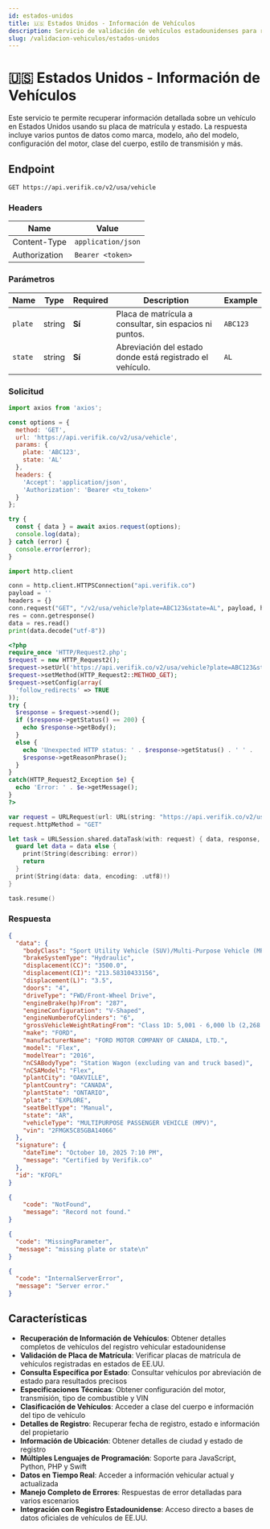 ```yaml
---
id: estados-unidos
title: 🇺🇸 Estados Unidos - Información de Vehículos
description: Servicio de validación de vehículos estadounidenses para recuperar información vehicular usando placa de matrícula y estado
slug: /validacion-vehiculos/estados-unidos
---
```



# 🇺🇸 Estados Unidos - Información de Vehículos

Este servicio te permite recuperar información detallada sobre un vehículo en Estados Unidos usando su placa de matrícula y estado. La respuesta incluye varios puntos de datos como marca, modelo, año del modelo, configuración del motor, clase del cuerpo, estilo de transmisión y más.

## Endpoint

```
GET https://api.verifik.co/v2/usa/vehicle
```

### Headers

| Name          | Value              |
| ------------- | ------------------ |
| Content-Type  | `application/json` |
| Authorization | `Bearer <token>`   |

### Parámetros

| Name | Type | Required | Description | Example |
| ---- | ---- | -------- | ----------- | ------- |
| `plate` | string | **Sí** | Placa de matrícula a consultar, sin espacios ni puntos. | `ABC123` |
| `state` | string | **Sí** | Abreviación del estado donde está registrado el vehículo. | `AL` |

### Solicitud

<Tabs>
  <TabItem value="javascript" label="JavaScript">

```javascript
import axios from 'axios';

const options = {
  method: 'GET',
  url: 'https://api.verifik.co/v2/usa/vehicle',
  params: {
    plate: 'ABC123',
    state: 'AL'
  },
  headers: {
    'Accept': 'application/json',
    'Authorization': 'Bearer <tu_token>'
  }
};

try {
  const { data } = await axios.request(options);
  console.log(data);
} catch (error) {
  console.error(error);
}
```

  </TabItem>
  <TabItem value="python" label="Python">

```python
import http.client

conn = http.client.HTTPSConnection("api.verifik.co")
payload = ''
headers = {}
conn.request("GET", "/v2/usa/vehicle?plate=ABC123&state=AL", payload, headers)
res = conn.getresponse()
data = res.read()
print(data.decode("utf-8"))
```

  </TabItem>
  <TabItem value="php" label="PHP">

```php
<?php
require_once 'HTTP/Request2.php';
$request = new HTTP_Request2();
$request->setUrl('https://api.verifik.co/v2/usa/vehicle?plate=ABC123&state=AL');
$request->setMethod(HTTP_Request2::METHOD_GET);
$request->setConfig(array(
  'follow_redirects' => TRUE
));
try {
  $response = $request->send();
  if ($response->getStatus() == 200) {
    echo $response->getBody();
  }
  else {
    echo 'Unexpected HTTP status: ' . $response->getStatus() . ' ' .
    $response->getReasonPhrase();
  }
}
catch(HTTP_Request2_Exception $e) {
  echo 'Error: ' . $e->getMessage();
}
?>
```

  </TabItem>
  <TabItem value="swift" label="Swift">

```swift
var request = URLRequest(url: URL(string: "https://api.verifik.co/v2/usa/vehicle?plate=ABC123&state=AL")!,timeoutInterval: Double.infinity)
request.httpMethod = "GET"

let task = URLSession.shared.dataTask(with: request) { data, response, error in 
  guard let data = data else {
    print(String(describing: error))
    return
  }
  print(String(data: data, encoding: .utf8)!)
}

task.resume()
```

  </TabItem>
</Tabs>

### Respuesta

<Tabs>
  <TabItem value="200" label="200">

```json
{
  "data": {
    "bodyClass": "Sport Utility Vehicle (SUV)/Multi-Purpose Vehicle (MPV)",
    "brakeSystemType": "Hydraulic",
    "displacement(CC)": "3500.0",
    "displacement(CI)": "213.58310433156",
    "displacement(L)": "3.5",
    "doors": "4",
    "driveType": "FWD/Front-Wheel Drive",
    "engineBrake(hp)From": "287",
    "engineConfiguration": "V-Shaped",
    "engineNumberofCylinders": "6",
    "grossVehicleWeightRatingFrom": "Class 1D: 5,001 - 6,000 lb (2,268 - 2,722 kg)",
    "make": "FORD",
    "manufacturerName": "FORD MOTOR COMPANY OF CANADA, LTD.",
    "model": "Flex",
    "modelYear": "2016",
    "nCSABodyType": "Station Wagon (excluding van and truck based)",
    "nCSAModel": "Flex",
    "plantCity": "OAKVILLE",
    "plantCountry": "CANADA",
    "plantState": "ONTARIO",
    "plate": "EXPLORE",
    "seatBeltType": "Manual",
    "state": "AR",
    "vehicleType": "MULTIPURPOSE PASSENGER VEHICLE (MPV)",
    "vin": "2FMGK5C85GBA14066"
  },
  "signature": {
    "dateTime": "October 10, 2025 7:10 PM",
    "message": "Certified by Verifik.co"
  },
  "id": "KFOFL"
}
```

  </TabItem>
  <TabItem value="404" label="404">

```json
{
    "code": "NotFound",
    "message": "Record not found."
}
```

  </TabItem>
  <TabItem value="409" label="409">

```json
{
  "code": "MissingParameter",
  "message": "missing plate or state\n"
}
```

  </TabItem>
  <TabItem value="500" label="500">

```json
{
  "code": "InternalServerError",
  "message": "Server error."
}
```

  </TabItem>
</Tabs>

## Características

- **Recuperación de Información de Vehículos**: Obtener detalles completos de vehículos del registro vehicular estadounidense
- **Validación de Placa de Matrícula**: Verificar placas de matrícula de vehículos registradas en estados de EE.UU.
- **Consulta Específica por Estado**: Consultar vehículos por abreviación de estado para resultados precisos
- **Especificaciones Técnicas**: Obtener configuración del motor, transmisión, tipo de combustible y VIN
- **Clasificación de Vehículos**: Acceder a clase del cuerpo e información del tipo de vehículo
- **Detalles de Registro**: Recuperar fecha de registro, estado e información del propietario
- **Información de Ubicación**: Obtener detalles de ciudad y estado de registro
- **Múltiples Lenguajes de Programación**: Soporte para JavaScript, Python, PHP y Swift
- **Datos en Tiempo Real**: Acceder a información vehicular actual y actualizada
- **Manejo Completo de Errores**: Respuestas de error detalladas para varios escenarios
- **Integración con Registro Estadounidense**: Acceso directo a bases de datos oficiales de vehículos de EE.UU.
